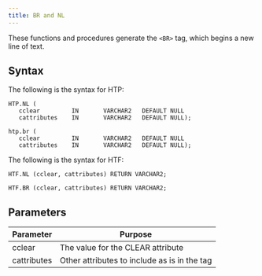 ```yaml
---
title: BR and NL
---
```


These functions and procedures generate the `<BR>` tag, which begins a new line of text.

## Syntax 

The following is the syntax for HTP:

```
HTP.NL (
   cclear         IN       VARCHAR2   DEFAULT NULL
   cattributes    IN       VARCHAR2   DEFAULT NULL);

htp.br (
   cclear         IN       VARCHAR2   DEFAULT NULL
   cattributes    IN       VARCHAR2   DEFAULT NULL);
```

The following is the syntax for HTF:

```
HTF.NL (cclear, cattributes) RETURN VARCHAR2;

HTF.BR (cclear, cattributes) RETURN VARCHAR2;
```

## Parameters 

| Parameter | Purpose  |
| --------- | -------- |
| cclear | The value for the CLEAR attribute |
| cattributes | Other attributes to include as is in the tag |

